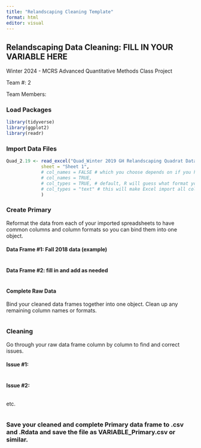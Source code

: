 ```yaml
---
title: "Relandscaping Cleaning Template"
format: html
editor: visual
---
```


## Relandscaping Data Cleaning: FILL IN YOUR VARIABLE HERE

Winter 2024 - MCRS Advanced Quantitative Methods Class Project

Team #: 2

Team Members:

### Load Packages

```r
library(tidyverse)
library(ggplot2)
library(readr)
```

### Import Data Files

```r
Quad_2.19 <- read_excel("Quad_Winter 2019 GH Relandscaping Quadrat Data.xls", 
             sheet = "Sheet 1", 
             # col_names = FALSE # which you choose depends on if you have only one row of column names in your excel document
             # col_names = TRUE,
             # col_types = TRUE, # default, R will guess what format your columns are (numeric, character, etc.)
             # col_types = "text" # this will make Excel import all columns as character, which can be useful if it doesn't do a good job interpolating formats. 
             )
```

### Create Primary

Reformat the data from each of your imported spreadsheets to have common columns and column formats so you can bind them into one object.

#### Data Frame #1: Fall 2018 data (example)

```r

```

#### Data Frame #2: fill in and add as needed

```r

```

#### Complete Raw Data

Bind your cleaned data frames together into one object. Clean up any remaining column names or formats.

```r

```

### Cleaning

Go through your raw data frame column by column to find and correct issues.

#### Issue #1:

```r

```

#### Issue #2:

```r

```

etc.

```r

```

### Save your cleaned and complete Primary data frame to .csv and .Rdata and save the file as VARIABLE_Primary.csv or similar.

```r

```

